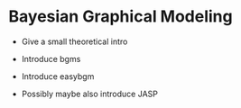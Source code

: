 # Bayesian Graphical Modeling 


- Give a small theoretical intro

- Introduce bgms

- Introduce easybgm 

- Possibly maybe also introduce JASP 



